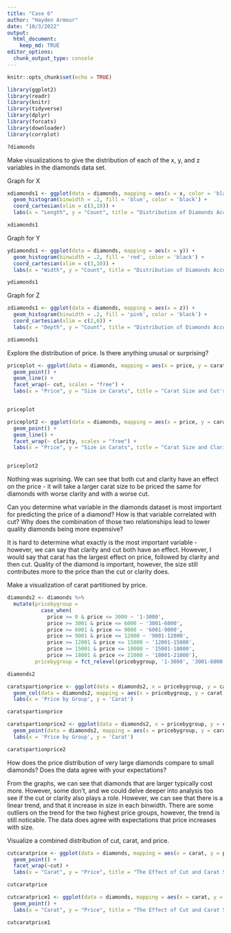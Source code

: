 ```yaml
---
title: "Case 6"
author: "Hayden Armour"
date: "10/3/2022"
output: 
  html_document:
    keep_md: TRUE
editor_options: 
  chunk_output_type: console
---
```


```r
knitr::opts_chunk$set(echo = TRUE)
```

```r
library(ggplot2)
library(readr)
library(knitr)
library(tidyverse)
library(dplyr)
library(forcats)
library(downloader)
library(corrplot)
```

```r
?diamonds
```

Make visualizations to give the distribution of each of the x, y, and z variables in the diamonds data set.

Graph for X 
```r

xdiamonds1 <- ggplot(data = diamonds, mapping = aes(x = x, color = 'black')) +
  geom_histogram(binwidth = .2, fill = 'blue', color = 'black') +
  coord_cartesian(xlim = c(3,10)) +
  labs(x = "Length", y = "Count", title = "Distribution of Diamonds According to Length")

xdiamonds1
```

Graph for Y
```r
ydiamonds1 <- ggplot(data = diamonds, mapping = aes(x = y)) +
  geom_histogram(binwidth = .2, fill = 'red', color = 'black') +
  coord_cartesian(xlim = c(3,10)) +
  labs(x = "Width", y = "Count", title = "Distribution of Diamonds According to Width")

ydiamonds1
```

Graph for Z 
```r
zdiamonds1 <- ggplot(data = diamonds, mapping = aes(x = z)) +
  geom_histogram(binwidth = .2, fill = 'pink', color = 'black') +
  coord_cartesian(xlim = c(2,6)) +
  labs(x = "Depth", y = "Count", title = "Distribution of Diamonds According to Depth")

zdiamonds1
```


Explore the distribution of price. Is there anything unusal or surprising? 
```r
priceplot <- ggplot(data = diamonds, mapping = aes(x = price, y = carat, color = cut)) +
  geom_point() + 
  geom_line() +
  facet_wrap(~ cut, scales = "free") +
  labs(x = "Price", y = "Size in Carats", title = "Carat Size and Cut's Effect on Price")


priceplot
```

```r
priceplot2 <- ggplot(data = diamonds, mapping = aes(x = price, y = carat, color = clarity)) +
  geom_point() + 
  geom_line() +
  facet_wrap(~ clarity, scales = "free") +
  labs(x = "Price", y = "Size in Carats", title = "Carat Size and Clarity's Effect on Price")


priceplot2
```
Nothing was suprising. We can see that both cut and clarity have an effect on the price - it will take a larger carat size to be priced the same for diamonds with worse clarity and with a worse cut. 


Can you determine what variable in the diamonds dataset is most important for predicting the price of a diamond? How is that variable correlated with cut? Why does the combination of those two relationships lead to lower quality diamonds being more expensive?

It is hard to determine what exactly is the most important variable - however, we can say that clarity and cut both have an effect. However, I would say that carat has the largest effect on price, followed by clarity and then cut. Quality of the diamond is important, however, the size still contributes more to the price than the cut or clarity does. 




Make a visualization of carat partitioned by price.

```r
diamonds2 <- diamonds %>%
  mutate(pricebygroup = 
           case_when(
             price >= 0 & price <= 3000 ~ '1-3000',
             price >= 3001 & price <= 6000 ~ '3001-6000',
             price >= 6001 & price <= 9000 ~ '6001-9000',
             price >= 9001 & price <= 12000 ~ '9001-12000',
             price >= 12001 & price <= 15000 ~ '12001-15000',
             price >= 15001 & price <= 18000 ~ '15001-18000',
             price >= 18001 & price <= 21000 ~ '18001-21000'),
         pricebygroup = fct_relevel(pricebygroup, '1-3000', '3001-6000', '6001-9000', '9001-12000', '12001-15000', '15001-18000', '18001-21000'))

diamonds2
```

```r
caratspartionprice <- ggplot(data = diamonds2, x = pricebygroup, y = carat) +
  geom_col(data = diamonds2, mapping = aes(x = pricebygroup, y = carat, fill = pricebygroup)) +
  labs(x = 'Price by Group', y = 'Carat')

caratspartionprice
```

```r
caratspartionprice2 <- ggplot(data = diamonds2, x = pricebygroup, y = carat) +
  geom_point(data = diamonds2, mapping = aes(x = pricebygroup, y = carat, color = pricebygroup)) +
  labs(x = 'Price by Group', y = 'Carat')

caratspartionprice2
```

How does the price distribution of very large diamonds compare to small diamonds? Does the data agree with your expectations?

From the graphs, we can see that diamonds that are larger typically cost more. However, some don't, and we could delve deeper into analysis too see if the cut or clarity also plays a role. However, we can see that there is a linear trend, and that it increase in size in each binwidth. There are some outliers on the trend for the two highest price groups, however, the trend is still noticable. The data does agree with expectations that price increases with size. 



Visualize a combined distribution of cut, carat, and price.

```r
cutcaratprice <- ggplot(data = diamonds, mapping = aes(x = carat, y = price, color = cut)) +
  geom_point() +
  facet_wrap(~cut) +
  labs(x = "Carat", y = "Price", title = "The Effect of Cut and Carat Size on Price")

cutcaratprice

```

```r
cutcaratprice1 <- ggplot(data = diamonds, mapping = aes(x = carat, y = price, color = cut)) +
  geom_point() +
  labs(x = "Carat", y = "Price", title = "The Effect of Cut and Carat Size on Price")

cutcaratprice1
```






























